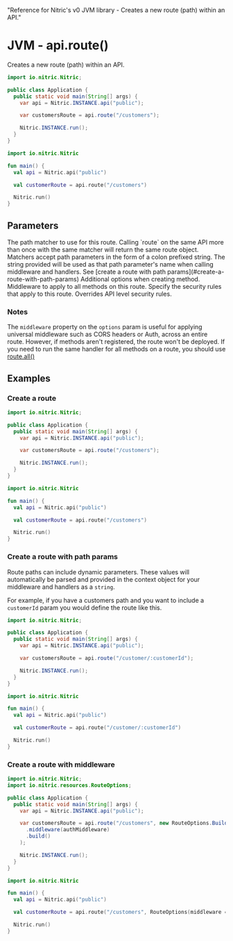   "Reference for Nitric's v0 JVM library - Creates a new route (path) within an API."

# JVM - api.route()

Creates a new route (path) within an API.

<CodeSwitcher>

```java
import io.nitric.Nitric;

public class Application {
  public static void main(String[] args) {
    var api = Nitric.INSTANCE.api("public");

    var customersRoute = api.route("/customers");

    Nitric.INSTANCE.run();
  }
}
```

```kotlin
import io.nitric.Nitric

fun main() {
  val api = Nitric.api("public")

  val customerRoute = api.route("/customers")

  Nitric.run()
}
```

</CodeSwitcher>

## Parameters

<Properties>
  <Property name="match" required type="String">
    The path matcher to use for this route. Calling `route` on the same API more
    than once with the same matcher will return the same route object. Matchers
    accept path parameters in the form of a colon prefixed string. The string
    provided will be used as that path parameter's name when calling middleware
    and handlers. See [create a route with path
    params](#create-a-route-with-path-params)
  </Property>
  <Property name="options" type="RouteOptions">
    Additional options when creating method.
    <Properties nested>
      <Property name="middleware" type="HttpMiddleware or List<HttpMiddleware>">
        Middleware to apply to all methods on this route.
      </Property>
      <Property name="security" type="Map<String, List<String>>">
        Specify the security rules that apply to this route. Overrides API level
        security rules.
      </Property>
    </Properties>
  </Property>
</Properties>

### Notes

The `middleware` property on the `options` param is useful for applying universal middleware such as CORS headers or Auth, across an entire route. However, if methods aren't registered, the route won't be deployed. If you need to run the same handler for all methods on a route, you should use [route.all()](./api-route-all)

## Examples

### Create a route

<CodeSwitcher>

```java
import io.nitric.Nitric;

public class Application {
  public static void main(String[] args) {
    var api = Nitric.INSTANCE.api("public");

    var customersRoute = api.route("/customers");

    Nitric.INSTANCE.run();
  }
}
```

```kotlin
import io.nitric.Nitric

fun main() {
  val api = Nitric.api("public")

  val customerRoute = api.route("/customers")

  Nitric.run()
}
```

</CodeSwitcher>

### Create a route with path params

Route paths can include dynamic parameters. These values will automatically be parsed and provided in the context object for your middleware and handlers as a `string`.

For example, if you have a customers path and you want to include a `customerId` param you would define the route like this.

<CodeSwitcher>

```java
import io.nitric.Nitric;

public class Application {
  public static void main(String[] args) {
    var api = Nitric.INSTANCE.api("public");

    var customersRoute = api.route("/customer/:customerId");

    Nitric.INSTANCE.run();
  }
}
```

```kotlin
import io.nitric.Nitric

fun main() {
  val api = Nitric.api("public")

  val customerRoute = api.route("/customer/:customerId")

  Nitric.run()
}
```

</CodeSwitcher>

### Create a route with middleware

<CodeSwitcher>

```java
import io.nitric.Nitric;
import io.nitric.resources.RouteOptions;

public class Application {
  public static void main(String[] args) {
    var api = Nitric.INSTANCE.api("public");

    var customersRoute = api.route("/customers", new RouteOptions.Builder()
      .middleware(authMiddleware)
      .build()
    );

    Nitric.INSTANCE.run();
  }
}
```

```kotlin
import io.nitric.Nitric

fun main() {
  val api = Nitric.api("public")

  val customerRoute = api.route("/customers", RouteOptions(middleware = authMiddleware))

  Nitric.run()
}
```

</CodeSwitcher>

